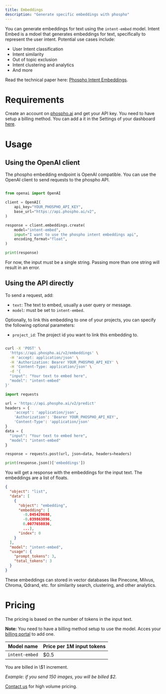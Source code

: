 ```yaml
---
title: Embeddings
description: "Generate specific embeddings with phospho"
---
```


You can generate embeddings for text using the `intent-embed` model. Intent Embed is a mdoel that generates embeddings for text, specifically to represent the user intent. Potential use cases include:

- User Intent classification
- Intent similarity
- Out of topic exclusion
- Intent clustering and analytics
- And more

Read the technical paper here: [Phospho Intent Embeddings](https://research.phospho.ai/phospho_intent_embed.pdf).

# Requirements

Create an account on [phospho.ai](https://platform.phospho.ai) and get your API key.
You need to have setup a billing method. You can add a it in the Settings of your dashboard [here](https://platform.phospho.ai/org/settings/billing).

# Usage

## Using the OpenAI client

The phospho embedding endpoint is OpenAI compatible. You can use the OpenAI client to send requests to the phospho API.

```python

from openai import OpenAI

client = OpenAI(
    api_key="YOUR_PHOSPHO_API_KEY",
    base_url="https://api.phospho.ai/v2",
)

response = client.embeddings.create(
    model="intent-embed",
    input="I want to use the phospho intent embeddings api",
    encoding_format="float",
)

print(response)

```

For now, the input must be a single string. Passing more than one string will result in an error.

## Using the API directly

To send a request, add:

- `text`: The text to embed, usually a user query or message.
- `model`: must be set to `intent-embed`.

Optionally, to link this embedding to one of your projects, you can specify the following optional parameters:

- `project_id`: The project id you want to link this embedding to.

<CodeGroup>

```bash HTTP API

curl -X 'POST' \
  'https://api.phospho.ai/v2/embeddings' \
  -H 'accept: application/json' \
  -H 'Authorization: Bearer YOUR_PHOSPHO_API_KEY' \
  -H 'Content-Type: application/json' \
  -d '{
  "input": "Your text to embed here",
  "model": "intent-embed"
}'
```

```python Python
import requests

url = 'https://api.phospho.ai/v2/predict'
headers = {
    'accept': 'application/json',
    'Authorization': 'Bearer YOUR_PHOSPHO_API_KEY',
    'Content-Type': 'application/json'
}
data = {
  "input": "Your text to embed here",
  "model": "intent-embed"
}

response = requests.post(url, json=data, headers=headers)

print(response.json()['embeddings'])

```

</CodeGroup>

You will get a response with the embeddings for the input text. The embeddings are a list of floats.

```json
{
  "object": "list",
  "data": [
    {
      "object": "embedding",
      "embedding": [
        -0.045429688,
        -0.039863896,
        0.0077658836,
        ...],
      "index": 0
    }
  ],
  "model": "intent-embed",
  "usage": {
    "prompt_tokens": 3,
    "total_tokens": 3
  }
}
```

These embeddings can stored in vector databases like Pinecone, Milvus, Chroma, Qdrand, etc. for similarity search, clustering, and other analytics.

# Pricing

The pricing is based on the number of tokens in the input text.

**Note:** You need to have a billing method setup to use the model. Acces your [billing portal](https://platform.phospho.ai/org/settings/billing) to add one.

| Model name     | Price per 1M input tokens |
| -------------- | ------------------------- |
| `intent-embed` | $0.5                      |

<Info>
You are billed in \$1 increment.

_Example: if you send 150 images, you will be billed \$2._

</Info>

[Contact us](mailto:contact@phospho.app) for high volume pricing.
